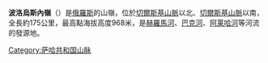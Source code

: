 '''波洛烏斯內嶺'''（{{lang-ru|Полоусный кряж|Polousnyy kryazh}}）是[[俄羅斯|俄羅斯]]的山嶺，位於[[切爾斯基山脈|切爾斯基山脈]]以北、[[切爾斯基山脈|切爾斯基山脈]]以南，全長約175公里，最高點海拔高度968米，是[[赫羅馬河|赫羅馬河]]、[[巴克河|巴克河]]、[[阿莱哈河|阿莱哈河]]等河流的發源地。

{{Russia-geo-stub}}
[[Category:萨哈共和国山脉|Category:萨哈共和国山脉]]